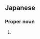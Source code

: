 ==Japanese==
{{ja-kanjitab|あい|しま|k2=じま|r=y}}

===Proper noun===
{{ja-pos|あいじま|proper}}

# {{surname|lang=ja|sort=あいじま}}